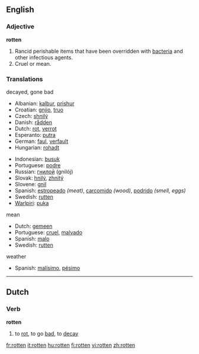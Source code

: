 ==English==
===Adjective===
'''rotten'''

#Rancid perishable items that have been overridden with [[bacteria]] and other infectious agents.
#Cruel or mean.

===Translations===
;decayed, gone bad
{{top}}
*Albanian: [[kalbur]], [[prishur]]
*Croatian: [[gnjio]], [[truo]]
*Czech: [[shnilý]]
*Danish: [[rådden]]
*Dutch: [[rot]], [[verrot]]
*Esperanto: [[putra]]
*German: [[faul]], [[verfault]]
*Hungarian: [[rohadt]]
{{mid}}
*Indonesian: [[busuk]]
*Portuguese: [[podre]]
*Russian: [[гнилой]] (gnilój)
*Slovak: [[hnilý]], [[zhnitý]]
*Slovene: [[gnil]]
*Spanish: [[estropeado]] ''(meat)'', [[carcomido]] ''(wood)'', [[podrido]] ''(smell, eggs)''
*Swedish: [[rutten]]
*[[Warlpiri]]: [[puka]]
{{bottom}}

;mean
*Dutch: [[gemeen]]
*Portuguese: [[cruel]], [[malvado]]
*Spanish: [[malo]]
*Swedish: [[rutten]]

;weather
*Spanish: [[malísimo]], [[pésimo]]

----

==Dutch==
===Verb===
'''rotten'''

# to [[rot]], to go [[bad]], to [[decay]]

[[fr:rotten]]
[[it:rotten]]
[[hu:rotten]]
[[fi:rotten]]
[[vi:rotten]]
[[zh:rotten]]